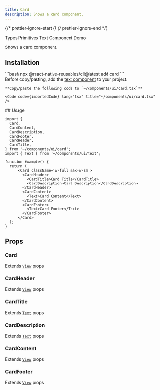 ```yaml
---
title: Card
description: Shows a card component.
---
```


{/* prettier-ignore-start */}
{/* prettier-ignore-end */}


<LinkButton href="https://rn-primitives.vercel.app/types">
  Types Primitives
</LinkButton>
<LinkButton href='/components/text'>Text Component</LinkButton>
<LinkButton target="_blank" href="https://rnr-showcase.vercel.app/card">
  Demo
</LinkButton>

<br />

Shows a card component.

## Installation
<Tabs>
  <TabItem label='CLI'> 
    ```bash
    npx @react-native-reusables/cli@latest add card
    ```
  </TabItem>
  <TabItem label='Manual'>
    <Aside type="tip" title="Dependencies">
      Before copy/pasting, add the <a href='/components/text' className='text-white font-bold'>text component</a> to your project.
    </Aside>


    **Copy/paste the following code to `~/components/ui/card.tsx`**

    <Code code={importedCode} lang="tsx" title="~/components/ui/card.tsx" />
  </TabItem>
</Tabs>
## Usage

```tsx
import {
  Card,
  CardContent,
  CardDescription,
  CardFooter,
  CardHeader,
  CardTitle,
} from '~/components/ui/card';
import { Text } from '~/components/ui/text';

function Example() {
  return (
      <Card className='w-full max-w-sm'>
        <CardHeader>
          <CardTitle>Card Title</CardTitle>
          <CardDescription>Card Description</CardDescription>
        </CardHeader>
        <CardContent>
          <Text>Card Content</Text>
        </CardContent>
        <CardFooter>
          <Text>Card Footer</Text>
        </CardFooter>
      </Card>
  );
}
```

## Props

### Card

Extends [`View`](https://reactnative.dev/docs/view#props) props

### CardHeader

Extends [`View`](https://reactnative.dev/docs/view#props) props

### CardTitle

Extends [`Text`](https://reactnative.dev/docs/text#props) props

### CardDescription

Extends [`Text`](https://reactnative.dev/docs/text#props) props

### CardContent

Extends [`View`](https://reactnative.dev/docs/view#props) props

### CardFooter

Extends [`View`](https://reactnative.dev/docs/view#props) props
        
